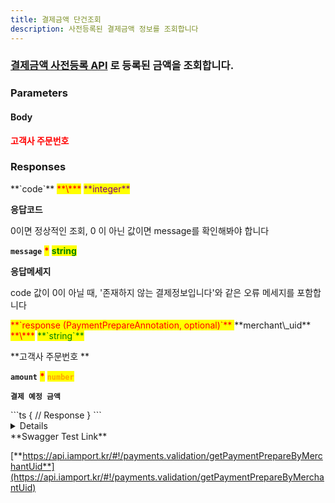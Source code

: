 ```yaml
---
title: 결제금액 단건조회
description: 사전등록된 결제금액 정보를 조회합니다
---
```



### [**결제금액 사전등록 API**](api-5) 로 등록된 금액을 조회합니다.

<Swagger method="get" path="/payments/prepare/{merchant_uid}" baseUrl="https://api.iamport.kr" summary="사전등록 결제금액 정보를 조회합니다">
<SwaggerDescription>

</SwaggerDescription>

### Parameters

#### Body

<SwaggerParameter name="merchant_uid" type="String" required="true">
<mark style="color:red;">

**고객사 주문번호**

</mark>

</SwaggerParameter>

### Responses

<SwaggerResponse status="200: OK" description="성공">
<Tabs>
<Tab title="PaymentPrepareResponse">
**`code`** <mark style="color:red;">**\***</mark> <mark style="color:purple;">**integer**</mark>

**응답코드**

0이면 정상적인 조회, 0 이 아닌 값이면 message를 확인해봐야 합니다

**`message`** <mark style="color:red;">**\***</mark> <mark style="color:green;">**string**</mark>

**응답메세지**

code 값이 0이 아닐 때, '존재하지 않는 결제정보입니다'와 같은 오류 메세지를 포함합니다

<mark style="color:red;">
  **`response (PaymentPrepareAnnotation, optional)`**
</mark>

</Tab>
</Tabs>

<Tabs>
<Tab title="PaymentPrepareAnnotation">
**merchant\_uid** <mark style="color:red;">**\***</mark> <mark style="color:green;">**`string`**</mark>

**고객사 주문번호 **

**`amount`** <mark style="color:red;">**\***</mark> <mark style="color:orange;">**`number`**</mark>

**`결제 예정 금액`**

</Tab>
</Tabs>

</SwaggerResponse>

<SwaggerResponse status="401: Unauthorized" description="인증 Token이 전달되지 않았거나 유효하지 않은 경우">
```ts
{
    // Response
}
```

</SwaggerResponse>

</Swagger>

<Details>
<p slot="summary">Response Model Schema</p>

```
{
  "code": 0,
  "message": "string",
  "response": {
    "merchant_uid": "string",
    "amount": 0
  }
}
```

</Details>

<Hint style="success">
**Swagger Test Link**

[**https://api.iamport.kr/#!/payments.validation/getPaymentPrepareByMerchantUid**](https://api.iamport.kr/#!/payments.validation/getPaymentPrepareByMerchantUid)

</Hint>
